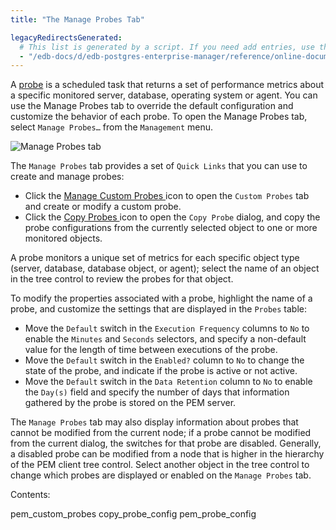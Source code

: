 ```yaml
---
title: "The Manage Probes Tab"

legacyRedirectsGenerated:
  # This list is generated by a script. If you need add entries, use the `legacyRedirects` key.
  - "/edb-docs/d/edb-postgres-enterprise-manager/reference/online-documentation/8.0/pem_manage_probes.html"
---
```


<div id="pem_manage_probes" class="registered_link"></div>

A [probe](03_pem_probe_config/01_pem_probes/#pem_probes) is a scheduled task that returns a set of performance metrics about a specific monitored server, database, operating system or agent. You can use the Manage Probes tab to override the default configuration and customize the behavior of each probe. To open the Manage Probes tab, select `Manage Probes…` from the `Management` menu.

![Manage Probes tab](../../images/pem_manage_probes_tab.png)

The `Manage Probes` tab provides a set of `Quick Links` that you can use to create and manage probes:

-   Click the [Manage Custom Probes  ](01_pem_custom_probes/#pem_custom_probes) icon to open the  `Custom Probes`  tab and create or modify a custom probe.
-   Click the [Copy Probes  ](02_copy_probe_config/#copy_probe_config) icon to open the  `Copy Probe`  dialog, and copy the probe configurations from the currently selected object to one or more monitored objects.

A probe monitors a unique set of metrics for each specific object type (server, database, database object, or agent); select the name of an object in the tree control to review the probes for that object.

To modify the properties associated with a probe, highlight the name of a probe, and customize the settings that are displayed in the `Probes` table:

-   Move the `Default` switch in the `Execution Frequency` columns to `No` to enable the `Minutes` and `Seconds` selectors, and specify a non-default value for the length of time between executions of the probe.
-   Move the `Default` switch in the `Enabled?` column to `No` to change the state of the probe, and indicate if the probe is active or not active.
-   Move the `Default` switch in the `Data Retention` column to `No` to enable the `Day(s)` field and specify the number of days that information gathered by the probe is stored on the PEM server.

The `Manage Probes` tab may also display information about probes that cannot be modified from the current node; if a probe cannot be modified from the current dialog, the switches for that probe are disabled. Generally, a disabled probe can be modified from a node that is higher in the hierarchy of the PEM client tree control. Select another object in the tree control to change which probes are displayed or enabled on the `Manage Probes` tab.

Contents:

<div class="toctree" maxdepth="2">

pem_custom_probes copy_probe_config pem_probe_config

</div>

